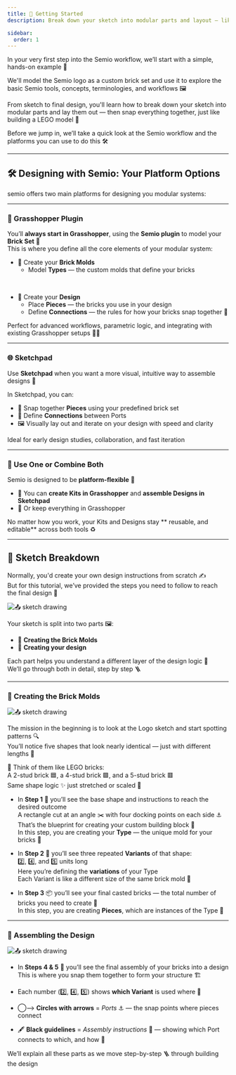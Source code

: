 ```yaml
---
title: 📐 Getting Started
description: Break down your sketch into modular parts and layout — like the first page of a LEGO manual.

sidebar:
  order: 1
---
```


In your very first step into the Semio workflow, we’ll start with a simple, hands-on example 🧱 

We'll model the Semio logo as a custom brick set and use it to explore the basic Semio tools, concepts, terminologies, and workflows 🖼️ 

From sketch to final design, you'll learn how to break down your sketch into modular parts and lay them out — then snap everything together, just like building a LEGO model 📐 

Before we jump in, we’ll take a quick look at the Semio workflow and the platforms you can use to do this 🛠️ 

---

## 🛠️ Designing with Semio: Your Platform Options


semio offers two main platforms for designing you modular systems:

---

### 🦗 Grasshopper Plugin

You’ll **always start in Grasshopper**, using the **Semio plugin** to model your **Brick Set** 🧱  
This is where you define all the core elements of your modular system:

- 🧱 Create your **Brick Molds**
  - Model **Types** — the custom molds that define your bricks  

<br />

- 🧩 Create your **Design**
  - Place **Pieces** — the bricks you use in your design  
  - Define **Connections** — the rules for how your bricks snap together 🔗  

Perfect for advanced workflows, parametric logic, and integrating with existing Grasshopper setups 🧠🔧


---

### 🌐 Sketchpad

Use **Sketchpad** when you want a more visual, intuitive way to assemble designs 🎨

In Sketchpad, you can:

- 🧩 Snap together **Pieces** using your predefined brick set  
- 🔁 Define **Connections** between Ports  
- 🖼️ Visually lay out and iterate on your design with speed and clarity

Ideal for early design studies, collaboration, and fast iteration

---

### 🔄 Use One or Combine Both

Semio is designed to be **platform-flexible** 🔄

- 🧱 You can **create Kits in Grasshopper** and **assemble Designs in Sketchpad**  
- 🧩 Or keep everything in Grasshopper  

No matter how you work, your Kits and Designs stay ** reusable, and editable** across both tools ♻️

---

## 📝 Sketch Breakdown

Normally, you'd create your own design instructions from scratch ✍️  
But for this tutorial, we’ve provided the steps you need to follow to reach the final design 🧩

![📤 sketch drawing](/sketch-drawing.png)


Your sketch is split into two parts 🖼️:

- 🔲 **Creating the Brick Molds** 
- 🔳 **Creating your design**

Each part helps you understand a different layer of the design logic 🎯  
We’ll go through both in detail, step by step 🪜

---

### 🔲 Creating the Brick Molds

![📤 sketch drawing](/sketch-drawing-123.png)

The mission in the beginning is to look at the Logo sketch and start spotting patterns 🔍   
You’ll notice five shapes that look nearly identical — just with different lengths 📏

🧱 Think of them like LEGO bricks:  
A 2-stud brick 🟦, a 4-stud brick 🟪, and a 5-stud brick 🟥  
Same shape logic ✨ just stretched or scaled 📐

- In **Step 1** 🔧 you’ll see the base shape and instructions to reach the desired outcome  
  A rectangle cut at an angle ✂️ with four docking points on each side ⚓  
  That’s the blueprint for creating your custom building block 📘  
  In this step, you are creating your **Type** — the unique mold for your bricks 🧱

- In **Step 2** 📏 you’ll see three repeated **Variants** of that shape:  
  2️⃣, 4️⃣, and 5️⃣ units long  
  Here you’re defining the **variations** of your Type  
  Each Variant is like a different size of the same brick mold 🧱

- In **Step 3** 📦 you’ll see your final casted bricks — the total number of bricks you need to create 🔢  
  In this step, you are creating **Pieces**, which are instances of the Type 🧱

---

### 🔳 Assembling the Design

![📤 sketch drawing](/sketch-drawing-45.png)

- In **Steps 4 & 5** 📐 you’ll see the final assembly of your bricks into a design  
  This is where you snap them together to form your structure 🏗️

- Each number (2️⃣, 4️⃣, 5️⃣) shows **which Variant** is used where 📍  
- ◯⟶ **Circles with arrows** = _Ports_ ⚓ — the snap points where pieces connect  
- 🖋️ **Black guidelines** = _Assembly instructions_ 🧭 — showing which Port connects to which, and how 🔗

We’ll explain all these parts as we move step-by-step 🪜 through building the design


